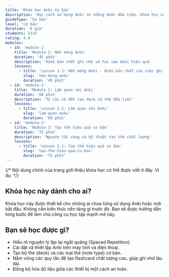 ```yaml
---
title: 'Khóa học Anki Cơ bản'
description: 'Học cách sử dụng Anki từ những bước đầu tiên. Khóa học này sẽ giúp bạn nắm vững các tính năng cơ bản và bắt đầu hành trình học tập hiệu quả.'
guideType: 'Cơ bản'
level: 'Cơ bản'
duration: '6 giờ'
students: 5420
rating: 4.8
modules:
  - id: 'module-1'
    title: 'Module 1: Nền móng Anki'
    duration: '45 phút'
    description: 'Hiểu bản chất ghi nhớ và tại sao Anki hiệu quả'
    lessons:
      - title: 'Lesson 1.1: Nền móng Anki - Hiểu bản chất của việc ghi nhớ'
        slug: 'nen-mong-anki'
        duration: '45 phút'
  - id: 'module-2'
    title: 'Module 2: Làm quen với Anki'
    duration: '60 phút'
    description: 'Từ tải về đến tạo deck và thẻ đầu tiên'
    lessons:
      - title: 'Lesson 2.1: Làm quen với Anki'
        slug: 'lam-quen-anki'
        duration: '60 phút'
  - id: 'module-3'
    title: 'Module 3: Tạo thẻ hiệu quả cơ bản'
    duration: '75 phút'
    description: 'Nguyên tắc vàng và kỹ thuật tạo thẻ chất lượng'
    lessons:
      - title: 'Lesson 3.1: Tạo thẻ hiệu quả cơ bản'
        slug: 'tao-the-hieu-qua-co-ban'
        duration: '75 phút'
---
```


{/*
  Nội dung chính của trang giới thiệu khóa học có thể được viết ở đây.
  Ví dụ:
*/}

## Khóa học này dành cho ai?

Khóa học này được thiết kế cho những ai chưa từng sử dụng Anki hoặc mới bắt đầu. Không cần kiến thức nền tảng gì trước đó. Bạn sẽ được hướng dẫn từng bước để làm chủ công cụ học tập mạnh mẽ này.

## Bạn sẽ học được gì?

- Hiểu rõ nguyên lý lặp lại ngắt quãng (Spaced Repetition).
- Cài đặt và thiết lập Anki trên máy tính và điện thoại.
- Tạo bộ thẻ (deck) và các loại thẻ (note type) cơ bản.
- Nắm vững các quy tắc để tạo flashcard chất lượng cao, giúp ghi nhớ lâu dài.
- Đồng bộ hóa dữ liệu giữa các thiết bị một cách an toàn.